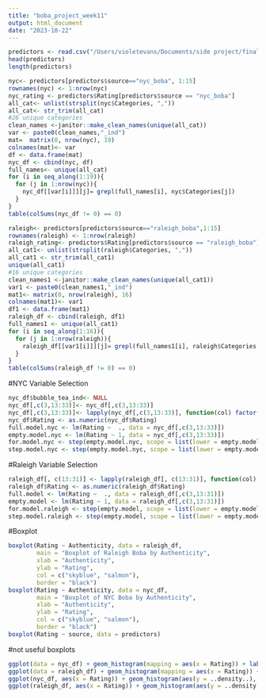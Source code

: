 ```yaml
---
title: "boba_project_week11"
output: html_document
date: "2023-10-22"
---
```


```r
predictors <- read.csv("/Users/violetevans/Documents/side project/final_gs.csv")
head(predictors)
length(predictors)

nyc<- predictors[predictors$source=="nyc_boba", 1:15]
rownames(nyc) <- 1:nrow(nyc)
nyc_rating <- predictors$Rating[predictors$source == "nyc_boba"]
all_cat<- unlist(strsplit(nyc$Categories, ","))
all_cat<- str_trim(all_cat)
#26 unique categories
clean_names <-janitor::make_clean_names(unique(all_cat))
var <- paste0(clean_names,"_ind")
mat=  matrix(0, nrow(nyc), 19)
colnames(mat)<- var
df <- data.frame(mat)
nyc_df <- cbind(nyc, df)
full_names<- unique(all_cat)
for (i in seq_along(1:19)){
  for (j in 1:nrow(nyc)){
    nyc_df[[var[i]]][j]= grepl(full_names[i], nyc$Categories[j])
  }
}
table(colSums(nyc_df != 0) == 0)
```


```r
raleigh<- predictors[predictors$source=="raleigh_boba",1:15]
rownames(raleigh) <- 1:nrow(raleigh)
raleigh_rating<- predictors$Rating[predictors$source == "raleigh_boba"]
all_cat1<- unlist(strsplit(raleigh$Categories, ","))
all_cat1 <- str_trim(all_cat1)
unique(all_cat1)
#16 unique categories
clean_names1 <-janitor::make_clean_names(unique(all_cat1))
var1 <- paste0(clean_names1,"_ind")
mat1<- matrix(0, nrow(raleigh), 16)
colnames(mat1)<- var1
df1 <- data.frame(mat1)
raleigh_df <- cbind(raleigh, df1)
full_names1 <- unique(all_cat1)
for (i in seq_along(1:16)){
  for (j in 1:nrow(raleigh)){
    raleigh_df[[var1[i]]][j]= grepl(full_names1[i], raleigh$Categories[j])
  }
}
table(colSums(raleigh_df != 0) == 0)
```


#NYC Variable Selection
```r
nyc_df$bubble_tea_ind<- NULL
nyc_df[,c(3,13:33)]<- nyc_df[,c(3,13:33)]
nyc_df[,c(3,13:33)]<- lapply(nyc_df[,c(3,13:33)], function(col) factor(col))
nyc_df$Rating <- as.numeric(nyc_df$Rating)
full.model.nyc <- lm(Rating ~  ., data = nyc_df[,c(3,13:33)])
empty.model.nyc <- lm(Rating ~ 1, data = nyc_df[,c(3,13:33)])
for.model.nyc <- step(empty.model.nyc, scope = list(lower = empty.model.nyc, upper = full.model.nyc), direction = "forward", k = 2)
step.model.nyc <- step(empty.model.nyc, scope = list(lower = empty.model.nyc, upper = full.model.nyc), direction = "both", k = 2) 
```


#Raleigh Variable Selection 
```r
raleigh_df[, c(13:31)] <- lapply(raleigh_df[, c(13:31)], function(col) factor(col))
raleigh_df$Rating <- as.numeric(raleigh_df$Rating)
full.model <- lm(Rating ~  ., data = raleigh_df[,c(3,13:31)])
empty.model <- lm(Rating ~ 1, data = raleigh_df[,c(3,13:31)])
for.model.raleigh <- step(empty.model, scope = list(lower = empty.model, upper = full.model), direction = "forward", k = 2)
step.model.raleigh <- step(empty.model, scope = list(lower = empty.model, upper = full.model), direction = "both", k = 2) 
```

#Boxplot
```r
boxplot(Rating ~ Authenticity, data = raleigh_df, 
        main = "Boxplot of Raleigh Boba by Authenticity",
        xlab = "Authenticity",
        ylab = "Rating",
        col = c("skyblue", "salmon"),
        border = "black")
boxplot(Rating ~ Authenticity, data = nyc_df, 
        main = "Boxplot of NYC Boba by Authenticity",
        xlab = "Authenticity",
        ylab = "Rating",
        col = c("skyblue", "salmon"),
        border = "black")
boxplot(Rating ~ source, data = predictors)
```

#not useful boxplots

```r
ggplot(data = nyc_df) + geom_histogram(mapping = aes(x = Rating)) + labs(x = "Rating Counts (NYC)")
ggplot(data = raleigh_df) + geom_histogram(mapping = aes(x = Rating)) + labs(x = "Rating Counts (Raleigh)")
ggplot(nyc_df, aes(x = Rating)) + geom_histogram(aes(y = ..density..), alpha = 0.5) + geom_density(alpha = 0.2) + labs(x = "Rating Counts (NYC), Density Plot")
ggplot(raleigh_df, aes(x = Rating)) + geom_histogram(aes(y = ..density..), alpha = 0.5) + geom_density(alpha = 0.2) + labs(x = "Rating Counts (Raleigh), Density Plot")
```

